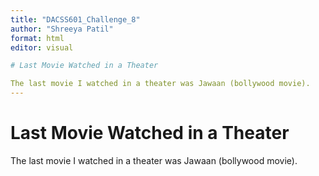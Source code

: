 ```yaml
---
title: "DACSS601_Challenge_8"
author: "Shreeya Patil"
format: html
editor: visual

# Last Movie Watched in a Theater

The last movie I watched in a theater was Jawaan (bollywood movie).
---
```


# Last Movie Watched in a Theater

The last movie I watched in a theater was Jawaan (bollywood movie).
